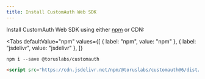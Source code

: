 ```yaml
---
title: Install CustomAuth Web SDK
---
```



Install CustomAuth Web SDK using either
[npm](https://www.npmjs.com/package/@toruslabs/customauth) or CDN:

<Tabs
  defaultValue="npm"
  values={[
    { label: "npm", value: "npm" },
    { label: "jsdelivr", value: "jsdelivr" },
  ]}
>
<TabItem value="npm">

```shell
npm i --save @toruslabs/customauth
```

</TabItem>

<TabItem value="jsdelivr">

```html
<script src="https://cdn.jsdelivr.net/npm/@toruslabs/customauth@6/dist/customauth.umd.min.js"></script>
```

</TabItem>

</Tabs>
